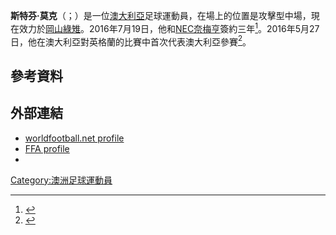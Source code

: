 {{Infobox football biography
| name        = 斯特芬·莫克<br>Stefan Mauk
| fullname    = Stefan Ingo Mauk
| image       = 
| birth_date  = {{birth date and age|1995|10|12|df=yes}}
| birth_place = [[澳洲|澳洲]][[阿德萊德|阿德萊德]]
| height      = {{convert|1.74|m|abbr=on}}<ref>{{cite web|title=Stefan Mauk|url=http://www.adelaideunited.com.au/player/stefan-mauk/xslweaqgybb616vnmobxj4pck|website=adelaideunited.com.au|publisher=Adelaide United FC|accessdate=5 May 2016|deadurl=yes|archiveurl=https://web.archive.org/web/20160506045930/http://www.adelaideunited.com.au/player/stefan-mauk/xslweaqgybb616vnmobxj4pck|archivedate=2016年5月6日|df=}}</ref>
| position    = [[中場|中場]]
| currentclub = [[岡山綠雉|岡山綠雉]]
| clubnumber  = 8
| youthyears1 = 2011–2012 | youthclubs1 = {{le|澳大利亚体育学院|Australian Institute of Sport}}
| youthyears2 = 2012–2014 | youthclubs2 = [[墨爾本雄心足球俱樂部|墨尔本雄心]]
| years1 = 2013–2016 | caps1 = 34 | goals1 = 4 | clubs1 = [[墨爾本城足球俱樂部|墨爾本城]]
| years2 = 2015–2016       | caps2 = 1  | goals2 = 0 | clubs2 = 墨爾本城青年隊
| years3 = 2016      | caps3 = 13 | goals3 = 3 | clubs3 = [[阿德莱德联足球俱乐部|阿德莱德联]]
| years4 = 2016–2018     | caps4 = 2  | goals4 = 0 | clubs4 = [[NEC奈梅亨|NEC奈梅亨]]
| years5 = 2017–2018     | caps5 = 23  | goals5 = 5 | clubs5 = → [[墨爾本城足球俱樂部|墨爾本城]] (外借)
| years6 = 2018–2020
| caps6 = 14
| goals6 = 1
| clubs6 = [[布里斯班獅吼|布里斯班獅吼]]
| years7 = 2020–2022
| caps7 = 48
| goals7 = 10
| clubs7 = [[阿德莱德联足球俱乐部|阿德莱德联]]
| years8 = 2022–
| caps8 = 0
| goals8 = 0
| clubs8 = [[岡山綠雉|岡山綠雉]]
| nationalyears1= 2011
| nationalcaps1= 4
| nationalgoals1= 0
| nationalteam1= 澳洲U17
| nationalyears2= 2013–2015
| nationalcaps2= 11
| nationalgoals2= 2
| nationalteam2= 澳洲U20
| nationalyears3= 2014–2018
| nationalcaps3= 15
| nationalgoals3= 2
| nationalteam3= {{le|澳洲23歲以下足球代表隊|Australia national under-23 soccer team|澳洲U23}}
| pcupdate = 2022年2月27日
| ntupdate = 2018年1月17日
}}

'''斯特芬·莫克'''（{{lang-en|Stefan Mauk}}；{{bd|1995年|10月12日}}）是一位[[澳大利亞|澳大利亞]]足球運動員，在場上的位置是攻擊型中場，現在效力於[[岡山綠雉|岡山綠雉]]。2016年7月19日，他和[[NEC奈梅亨|NEC奈梅亨]]簽約三年<ref>{{cite web|title=N.E.C. contracteert Australisch jeugdinternational Stefan Mauk ''[N.E.C. contracts Australian youth international Stefan Mauk]''|language=nl|url=http://www.nec-nijmegen.nl/2016/07/n-e-c-contracteert-australisch-jeugdinternational-stefan-mauk/|publisher=[[N.E.C._(football_club)|NEC]]|date=19 July 2016|accessdate=2017-04-01|archive-date=2016-11-25|archive-url=https://web.archive.org/web/20161125045146/https://www.nec-nijmegen.nl/2016/07/n-e-c-contracteert-australisch-jeugdinternational-stefan-mauk/|dead-url=no}}</ref>。2016年5月27日，他在澳大利亞對英格蘭的比賽中首次代表澳大利亞參賽<ref>{{cite web|title=Caltex Socceroos squad named for England clash|url=http://www.socceroos.com.au/article/caltex-socceroos-squad-named-for-england-clash/1ohdp0vpy65wq1th9vhsmgud31|publisher=[[Football_Federation_Australia|Football Federation Australia]]|date=11 May 2016|accessdate=2017-04-01|archive-date=2016-11-29|archive-url=https://web.archive.org/web/20161129054957/http://www.socceroos.com.au/article/caltex-socceroos-squad-named-for-england-clash/1ohdp0vpy65wq1th9vhsmgud31|dead-url=no}}</ref>。

==參考資料==
{{Reflist}}
==外部連結==
* [http://www.worldfootball.net/spieler_profil/stefan-mauk/ worldfootball.net profile]
* [http://www.footballaustralia.com.au/joeys/players/Stefan-Mauk/3860 FFA profile] {{Wayback|url=http://www.footballaustralia.com.au/joeys/players/Stefan-Mauk/3860 |date=20131108001752 }}
*{{Soccerway|stefan-mauk/193364}}

{{DEFAULTSORT: Mauk, Stefan}}
[[Category:澳洲足球運動員|Category:澳洲足球運動員]]